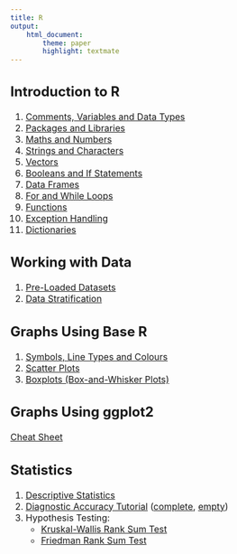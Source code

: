 ```yaml
---
title: R
output:
    html_document:
        theme: paper
        highlight: textmate
---
```

<font size="3">

## Introduction to R
1. [Comments, Variables and Data Types](R/intro/data_types.html)
2. [Packages and Libraries](R/intro/packages.html)
3. [Maths and Numbers](R/intro/maths.html)
4. [Strings and Characters](R/intro/strings.html)
5. [Vectors](R/intro/vectors.html)
6. [Booleans and If Statements](R/intro/booleans.html)
7. [Data Frames](R/intro/data_frames.html)
8. [For and While Loops](R/intro/loops.html)
9. [Functions](R/intro/functions.html)
10. [Exception Handling](R/intro/exceptions.html)
11. [Dictionaries](R/intro/dictionaries.html)

## Working with Data
1. [Pre-Loaded Datasets](R/data/pre_loaded_datasets.html)
2. [Data Stratification](R/data/stratification.html)

## Graphs Using Base R
1. [Symbols, Line Types and Colours](R/graphs_base/symbols_linetypes_colours.html)
2. [Scatter Plots](R/graphs_base/scatterplot.html)
3. [Boxplots (Box-and-Whisker Plots)](R/graphs_base/boxplots.html)

## Graphs Using ggplot2
[Cheat Sheet](R/graphs_ggplot2/cheat_sheet.html)

## Statistics
1. [Descriptive Statistics](R/statistics/descriptive_statistics.html)
2. [Diagnostic Accuracy Tutorial](R/statistics/tutorial.html) ([complete](R/statistics/tutorial_completescript.R), [empty](R/statistics/tutorial_emptyscript.R))
3. Hypothesis Testing:
    - [Kruskal-Wallis Rank Sum Test](R/statistics/hypothesis_testing/kruskal_wallis.html)
    - [Friedman Rank Sum Test](R/statistics/hypothesis_testing/friedman.html)

</font>
